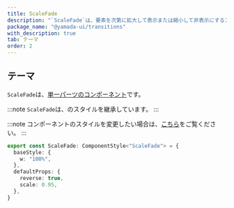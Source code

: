 ```yaml
---
title: ScaleFade
description: "`ScaleFade`は、要素を次第に拡大して表示または縮小して非表示にするコンポーネントです。"
package_name: "@yamada-ui/transitions"
with_description: true
tab: テーマ
order: 2
---
```


## テーマ

`ScaleFade`は、[単一パーツのコンポーネント](/styled-system/theming/component-styles#単一パーツのコンポーネント)です。

:::note
`ScaleFade`は、のスタイルを継承しています。
:::

:::note
コンポーネントのスタイルを変更したい場合は、[こちら](/styled-system/theming/customize-theme#コンポーネントのスタイルを変更する)をご覧ください。
:::

```ts
export const ScaleFade: ComponentStyle<"ScaleFade"> = {
  baseStyle: {
    w: "100%",
  },
  defaultProps: {
    reverse: true,
    scale: 0.95,
  },
}
```
